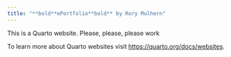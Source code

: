```yaml
---
title: "**bold**ePortfolio**bold** by Rory Mulhern"
---
```


This is a Quarto website. Please, please, please work

To learn more about Quarto websites visit <https://quarto.org/docs/websites>.

